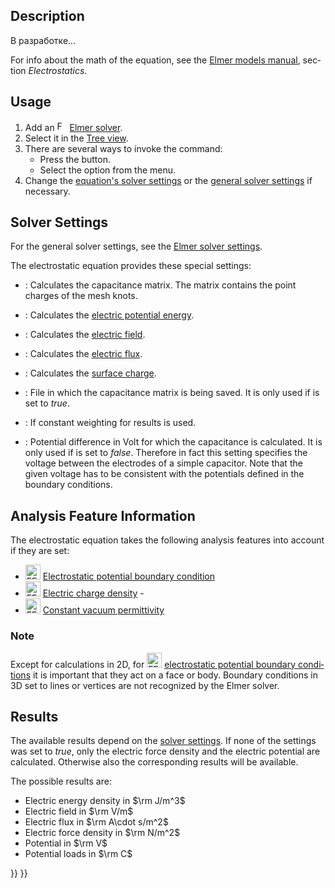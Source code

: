 <languages/>

<div class="mw-translate-fuzzy">
{{Docnav/ru
|[[FEM_EquationElectricforce/ru|Electricforce equation]]
|[[FEM_EquationFlow/ru|Flow equation]]
|[[FEM_Workbench/ru|FEM]]
|IconL=FEM_EquationElectricforce.svg
|IconR=FEM_EquationFlow.svg
|IconC=Workbench_FEM.svg
}}
</div>

<div class="mw-translate-fuzzy">
{{GuiCommand/ru
|Name=FEM EquationElectrostatic
|Name/ru=FEM EquationElectrostatic
|Icon=Fem-equation-electrostatic.svg
|MenuLocation= Solve → Equation electrostatic
|Workbenches=[[FEM_Workbench/ru|FEM]]
|Shortcut=
|SeeAlso=[[FEM_tutorial/ru|FEM tutorial]]
}}
</div>

<div lang="en" dir="ltr" class="mw-content-ltr">
==Description==
</div>

<div class="mw-translate-fuzzy">
В разработке...
</div>

<div lang="en" dir="ltr" class="mw-content-ltr">
For info about the math of the equation, see the [http://www.elmerfem.org/blog/documentation/ Elmer models manual], section ''Electrostatics''.
</div>

<div lang="en" dir="ltr" class="mw-content-ltr">
==Usage==
</div>

<div lang="en" dir="ltr" class="mw-content-ltr">
# Add an [[Image:FEM_SolverElmer.svg|16px|link=FEM_SolverElmer#Equations]] [[FEM_SolverElmer#Equations|Elmer solver]].
# Select it in the [[Tree_view|Tree view]].
# There are several ways to invoke the command:
#* Press the {{Button|[[Image:FEM_EquationElectrostatic.svg|16px]] [[FEM_EquationElectrostatic|Electrostatic equation]]}} button.
#* Select the {{MenuCommand|Solve → Electromagnetic Equations → Electrostatic equation}} option from the menu.
# Change the [[#Solver_Settings|equation's solver settings]] or the [[FEM_SolverElmer_SolverSettings|general solver settings]] if necessary.
</div>

<div lang="en" dir="ltr" class="mw-content-ltr">
==Solver Settings==
</div>

<div lang="en" dir="ltr" class="mw-content-ltr">
For the general solver settings, see the [[FEM_SolverElmer_SolverSettings|Elmer solver settings]].
</div>

<div lang="en" dir="ltr" class="mw-content-ltr">
The electrostatic equation provides these special settings:
* {{PropertyData|Calculate Capacitance Matrix}}: Calculates the capacitance matrix. The matrix contains the point charges of the mesh knots.
* {{PropertyData|Calculate Electric Energy}}: Calculates the [https://en.wikipedia.org/wiki/Electric_potential_energy electric potential energy].
* {{PropertyData|Calculate Electric Field}}: Calculates the [https://en.wikipedia.org/wiki/Electric_field electric field].
* {{PropertyData|Calculate Electric Flux}}: Calculates the [https://en.wikipedia.org/wiki/Electric_flux electric flux].
* {{PropertyData|Calculate Surface Charge}}: Calculates the [https://en.wikipedia.org/wiki/Surface_charge surface charge].
* {{PropertyData|Capacitance Matrix Filename}}: File in which the capacitance matrix is being saved. It is only used if {{PropertyData|Calculate Capacitance Matrix}} is set to ''true''.
* {{PropertyData|Constant Weights}}: If  constant weighting for results is used.
* {{PropertyData|Potential Difference}}: Potential difference in Volt for which the capacitance is calculated. It is only used if {{PropertyData|Calculate Capacitance Matrix}} is set to ''false''. Therefore in fact this setting specifies the voltage between the electrodes of a simple capacitor. Note that the given voltage has to be consistent with the potentials defined in the boundary conditions.
</div>

<div lang="en" dir="ltr" class="mw-content-ltr">
==Analysis Feature Information==
</div>

<div lang="en" dir="ltr" class="mw-content-ltr">
The electrostatic equation takes the following analysis features into account if they are set:
</div>

<div lang="en" dir="ltr" class="mw-content-ltr">
* [[Image:FEM_ConstraintElectrostaticPotential.svg|24px]] [[FEM_ConstraintElectrostaticPotential|Electrostatic potential boundary condition]]
* [[Image:FEM_ConstraintElectricChargeDensity.svg|24px]] [[FEM_ElectricChargeDensity|Electric charge density]] - {{Version|1.1}}
* [[Image:FEM_ConstantVacuumPermittivity.svg|24px]] [[FEM_ConstantVacuumPermittivity|Constant vacuum permittivity]]
</div>

<div lang="en" dir="ltr" class="mw-content-ltr">
===Note===
</div>

<div lang="en" dir="ltr" class="mw-content-ltr">
Except for calculations in 2D, for [[Image:FEM_ConstraintElectrostaticPotential.svg|24px]] [[FEM_ConstraintElectrostaticPotential|electrostatic potential boundary conditions]] it is important that they act on a face or body. Boundary conditions in 3D set to lines or vertices are not recognized by the Elmer solver.
</div>

<div lang="en" dir="ltr" class="mw-content-ltr">
==Results==
</div>

<div lang="en" dir="ltr" class="mw-content-ltr">
The available results depend on the [[#Solver_Settings|solver settings]]. If none of the {{PropertyData|Calculate *}} settings was set to ''true'', only the electric force density and the electric potential are calculated. Otherwise also the corresponding results will be available.
</div>

<div lang="en" dir="ltr" class="mw-content-ltr">
The possible results are:
* Electric energy density in <math>\rm J/m^3</math>
* Electric field in <math>\rm V/m</math>
* Electric flux in <math>\rm A\cdot s/m^2</math>
* Electric force density in <math>\rm N/m^2</math>
* Potential in <math>\rm V</math>
* Potential loads in <math>\rm C</math>
</div>


<div class="mw-translate-fuzzy">
{{Docnav/ru
|[[FEM_EquationElectricforce/ru|Electricforce equation]]
|[[FEM_EquationFlow/ru|Flow equation]]
|[[FEM_Workbench/ru|FEM]]
|IconL=FEM_EquationElectricforce.svg
|IconR=FEM_EquationFlow.svg
|IconC=Workbench_FEM.svg
}}
</div>

{{FEM Tools navi{{#translation:}}}}
{{Userdocnavi{{#translation:}}}}
